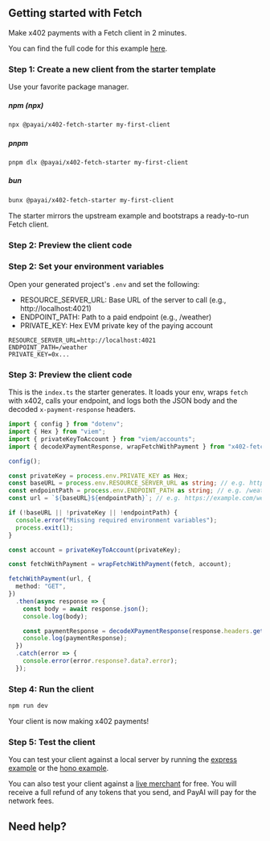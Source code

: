 
## Getting started with Fetch

Make x402 payments with a Fetch client in 2 minutes.

<Note>You can find the full code for this example [here](https://github.com/coinbase/x402/tree/0dfd3e683f1563543bd62a3ad84cbc6851d4054b/examples/typescript/clients/fetch).</Note>

### Step 1: Create a new client from the starter template

Use your favorite package manager.

##### npm (npx)
```bash
npx @payai/x402-fetch-starter my-first-client
```

##### pnpm
```bash
pnpm dlx @payai/x402-fetch-starter my-first-client
```

##### bun
```bash
bunx @payai/x402-fetch-starter my-first-client
```

The starter mirrors the upstream example and bootstraps a ready-to-run Fetch client.


### Step 2: Preview the client code

### Step 2: Set your environment variables

Open your generated project's `.env` and set the following:

- RESOURCE_SERVER_URL: Base URL of the server to call (e.g., http://localhost:4021)
- ENDPOINT_PATH: Path to a paid endpoint (e.g., /weather)
- PRIVATE_KEY: Hex EVM private key of the paying account

```env
RESOURCE_SERVER_URL=http://localhost:4021
ENDPOINT_PATH=/weather
PRIVATE_KEY=0x...
```

### Step 3: Preview the client code

This is the `index.ts` the starter generates. It loads your env, wraps `fetch` with x402, calls your endpoint, and logs both the JSON body and the decoded `x-payment-response` headers.

```ts
import { config } from "dotenv";
import { Hex } from "viem";
import { privateKeyToAccount } from "viem/accounts";
import { decodeXPaymentResponse, wrapFetchWithPayment } from "x402-fetch";

config();

const privateKey = process.env.PRIVATE_KEY as Hex;
const baseURL = process.env.RESOURCE_SERVER_URL as string; // e.g. https://example.com
const endpointPath = process.env.ENDPOINT_PATH as string; // e.g. /weather
const url = `${baseURL}${endpointPath}`; // e.g. https://example.com/weather

if (!baseURL || !privateKey || !endpointPath) {
  console.error("Missing required environment variables");
  process.exit(1);
}

const account = privateKeyToAccount(privateKey);

const fetchWithPayment = wrapFetchWithPayment(fetch, account);

fetchWithPayment(url, {
  method: "GET",
})
  .then(async response => {
    const body = await response.json();
    console.log(body);

    const paymentResponse = decodeXPaymentResponse(response.headers.get("x-payment-response")!);
    console.log(paymentResponse);
  })
  .catch(error => {
    console.error(error.response?.data?.error);
  });
```

### Step 4: Run the client

```bash
npm run dev
```

<Check>
  Your client is now making x402 payments!
</Check>

### Step 5: Test the client

You can test your client against a local server by running the [express example](/x402/servers/typescript/express) or the [hono example](/x402/servers/typescript/hono).  

You can also test your client against a [live merchant](https://x402.payai.network) for free. You will receive a full refund of any tokens that you send, and PayAI will pay for the network fees.

## Need help?

<DiscordHelpCard />
